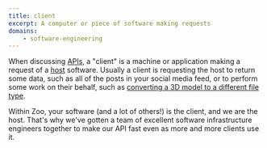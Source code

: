 ```yaml
---
title: client
excerpt: A computer or piece of software making requests
domains:
    - software-engineering
---
```


When discussing [APIs](/docs/glossary/application-programming-interface-api), a "client" is a machine or application making a request of a [host](/docs/glossary/host) software. Usually a client is requesting the host to return some data, such as all of the posts in your social media feed, or to perform some work on their behalf, such as [converting a 3D model to a different file type](/docs/api/file/convert-cad-file-with-defaults).

Within Zoo, your software (and a lot of others!) is the client, and we are the host. That's why we've gotten a team of excellent software infrastructure engineers together to make our API fast even as more and more clients use it.